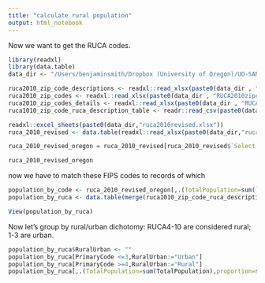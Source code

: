 ```yaml
---
title: "calculate rural population"
output: html_notebook
---
```



Now we want to get the RUCA codes.

```r
library(readxl)
library(data.table)
data_dir <- "/Users/benjaminsmith/Dropbox (University of Oregon)/UO-SAN Lab/Berkman Lab/Devaluation/analysis_files/data/"
```

```r
ruca2010_zip_code_descriptions <- readxl::read_xlsx(paste0(data_dir , "RUCA2010zipcode.xlsx" ),sheet = 1)
ruca2010_zip_codes <- readxl::read_xlsx(paste0(data_dir , "RUCA2010zipcode.xlsx" ),sheet = "Data")
ruca2010_zip_codes_details <- readxl::read_xlsx(paste0(data_dir , "RUCA2010zipcode.xlsx" ),sheet = "RUCA code description")
ruca1010_zip_code_ruca_description_table <- readr::read_csv(paste0(data_dir,"RUCA2010zipcode_primary_code_key.csv"))

readxl::excel_sheets(paste0(data_dir,"ruca2010revised.xlsx"))
ruca_2010_revised <- data.table(readxl::read_xlsx(paste0(data_dir,"ruca2010revised.xlsx"),sheet="Data",skip = 1))
```


```r
ruca_2010_revised_oregon = ruca_2010_revised[ruca_2010_revised$`Select State`=="OR",]

ruca_2010_revised_oregon

```

now we have to match these FIPS codes to records of which

```r
population_by_code <- ruca_2010_revised_oregon[,.(TotalPopulation=sum(`Tract Population, 2010`)),by = .(`Primary RUCA Code 2010`)]
population_by_ruca <- data.table(merge(ruca1010_zip_code_ruca_description_table,population_by_code,by.x="PrimaryCode",by.y="Primary RUCA Code 2010"))
```

```r
View(population_by_ruca)
```

Now let's group by rural/urban dichotomy: RUCA4-10 are considered rural; 1-3 are urban.

```r
population_by_ruca$RuralUrban <- ""
population_by_ruca[PrimaryCode <=3,RuralUrban:="Urban"]
population_by_ruca[PrimaryCode >=4,RuralUrban:="Rural"]
population_by_ruca[,.(TotalPopulation=sum(TotalPopulation),proportion=sum(TotalPopulation)/sum(population_by_ruca$TotalPopulation)),RuralUrban]
```

